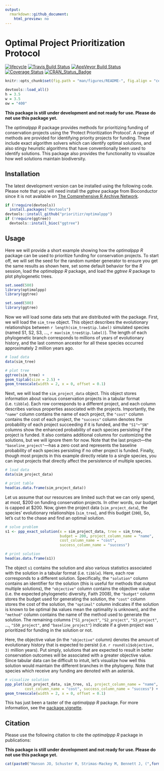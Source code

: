 ```yaml
---
output:
  rmarkdown::github_document:
    html_preview: no
---
```


<!--- README.md is generated from README.Rmd. Please edit that file -->

# Optimal Project Prioritization Protocol

[![lifecycle](https://img.shields.io/badge/Lifecycle-experimental-orange.svg)](https://www.tidyverse.org/lifecycle/#experimental)
[![Travis Build Status](https://img.shields.io/travis/prioritizr/optimalppp/master.svg?label=Linux%20%26%20Mac%20OSX)](https://travis-ci.org/prioritizr/optimalppp)
[![AppVeyor Build Status](https://img.shields.io/appveyor/ci/jeffreyhanson/optimalppp/master.svg?label=Windows)](https://ci.appveyor.com/project/jeffreyhanson/optimalppp)
[![Coverage Status](https://codecov.io/github/prioritizr/optimalppp/coverage.svg?branch=master)](https://codecov.io/github/prioritizr/optimalppp?branch=master)
[![CRAN_Status_Badge](http://www.r-pkg.org/badges/version/optimalppp)](https://CRAN.R-project.org/package=optimalppp)

```r
knitr::opts_chunk$set(fig.path = "man/figures/README-", fig.align = "center")
```

```r
devtools::load_all()
h = 3.5
w = 3.5
ow = "400"
```

**This package is still under development and not ready for use. Please do not use this package yet.**

The _optimalppp R_ package provides methods for prioritizing funding of conservation projects using the 'Protect Prioritization Protocol'. A range of methods are provided for identifying priority projects for funding. These include exact algorithm solvers which can identify optimal solutions, and also stingy heuristic algorithms that have conventionally been used to identify solutions. This package also provides the functionality to visualize how well solutions maintain biodiversity.

## Installation

The latest development version can be installed using the following code. Please note that you will need install the _ggtree_ package from Bioconductor since it is not available on [The Comprehensive R Archive Network](https://cran.r-project.org/).

```r
if (!require(devtools))
  install.packages("devtools")
devtools::install_github("prioritizr/optimalppp")
if (!require(ggtree))
  devtools::install_bioc("ggtree")
```

## Usage

Here we will provide a short example showing how the _optimalppp R_ package can be used to prioritize funding for conservation projects. To start off, we will set the seed for the random number generator to ensure you get the same results as shown here, set some default behavior for the _R_ session, load the _optimalppp R_ package, and load the _ggtree R_ package to plot phylogenetic trees.

```r
set.seed(500)
library(optimalppp)
library(ggtree)
```

```r
set.seed(500)
library(ggtree)
```

Now we will load some data sets that are distributed with the package. First, we will load the `sim_tree` object. This object describes the evolutionary relationships between `r length(sim_tree$tip.label)` simulated species (named S1, S2, S3, ..., `r max(sim_tree$tip.label)`). The length of each phylogenetic branch corresponds to millions of years of evolutionary history, and the last common ancestor for all these species occurred approximately 2 million years ago.

```r
# load data
data(sim_tree)

# plot tree
ggtree(sim_tree) +
geom_tiplab(size = 2.5) +
geom_treescale(width = 2, x = 0, offset = 0.1)
```

Next, we will load the `sim_project_data` object. This object stores information about various conservation projects in a tabular format (i.e. `tibble`). Each row corresponds to a different project, and each column describes various properties associated with the projects. Importantly, the `"name"` column contains the name of each project, the `"cost"` column contains the cost of each project, the `"success"` column denotes the probability of each project succeeding if it is funded, and the `"S1"`--`"SN"` columns show the enhanced probability of each species persisting if the project is funded. It also contains additional columns for customizing the solutions, but we will ignore them for now. Note that the last project---the `"baseline_project"`---has a zero cost and represents the baseline probability of each species persisting if no other project is funded. Finally, though most projects in this example directly relate to a single species, you can input projects that directly affect the persistence of multiple species.

```r
# load data
data(sim_project_data)

# print table
head(as.data.frame(sim_project_data))
```

Let us assume that our resources are limited such that we can only spend, at most, $200 on funding conservation projects. In other words, our budget is capped at $200. Now, given the project data (`sim_project_data`), the species' evolutionary relationships (`sim_tree`), and this budget (`200`), So, let's cut to the chase and find an optimal solution.

```r
# solve problem
s1 <- ppp_exact_solution(x = sim_project_data, tree = sim_tree,
                         budget = 200, project_column_name = "name",
                         cost_column_name = "cost",
                         success_column_name = "success")

# print solution
head(as.data.frame(s1))
```

The object `s1` contains the solution and also various statistics associated with the solution in a tabular format (i.e. `tibble`). Here, each row corresponds to a different solution. Specifically, the `"solution"` column contains an identifier for the solution (this is useful for methods that output multiple solutions), the `"objective"` column contains the objective value (i.e. the expected phylogenetic diversity, Faith 2008), the `"budget"` column stores the budget used for generating the solution, the `"cost"` column stores the cost of the solution, the `"optimal"` column indicates if the solution is known to be optimal (`NA` values mean the optimality is unknown), and the `"method"` column contains the name of the method used to generate the solution. The remaining columns (`"S1_project"`, `"S2_project"`, `"S3_project"`, ..., `"S50_project"`, and `"baseline_project"`) indicate if a given project was prioritized for funding in the solution or not.

Here, the objective value (in the `"objective"` column) denotes the amount of evolutionary history that is expected to persist (i.e. `r round(s1$objective, 3)` million years). Put simply, solutions that are expected to result in better conservation outcomes will be associated with a greater objective value. Since tabular data can be difficult to intuit, let's visualize how well this solution would maintain the different branches in the phylogeny. Note that species which receive any funding are denoted with an asterisk.

```r
# visualize solution
ppp_plot(sim_project_data, sim_tree, s1, project_column_name = "name",
         cost_column_name = "cost", success_column_name = "success") +
geom_treescale(width = 2, x = 0, offset = 0.1)
```

This has just been a taster of the _optimalppp R_ package. For more information, see the [package vignette](https://prioritizr.github.io/optimalppp/articles/optimalppp.html).

## Citation

Please use the following citation to cite the _optimalppp R_ package in publications:

**This package is still under development and not ready for use. Please do not use this package yet.**

```r
cat(paste0("Hanson JO, Schuster R, Strimas-Mackey M, Bennett J, (",format(Sys.time(), "%Y"),"). optimalppp: Optimal Project Prioritization Protocol. R package version ",packageDescription("optimalppp")$Version,". Available at https://github.com/prioritizr/optimalppp.\n"))
```
